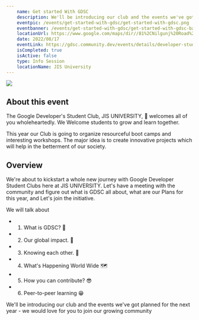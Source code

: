 ```yaml
---
    name: Get started With GDSC
    description: We'll be introducing our club and the events we've got planned for the next year - we would love for you to join our growing community!
    eventpic: /events/get-started-with-gdsc/get-started-with-gdsc.png
    eventbanner: /events/get-started-with-gdsc/get-started-with-gdsc-banner.png
    locationUrl: https://www.google.com/maps/dir//81%2CNilgunj%20Road%2C%20Agarpara%2C%20Kolkata-700109.%20Kolkata
    date: 2022/08/17
    eventLink: https://gdsc.community.dev/events/details/developer-student-clubs-jis-university-kolkata-presents-getting-started-with-gdsc/
    isCompleted: true
    isActive: false
    type: Info Session
    locationName: JIS University
---
```


<Image
  src="/events/get-started-with-gdsc/get-started-with-gdsc-banner.png"
  width={1920}
  height={620}
  className="rounded-xl"
/>

## About this event

The Google Developer's Student Club, JIS UNIVERSITY, 💐 welcomes all of you wholeheartedly. We Welcome students to grow and learn together.

This year our Club is going to organize resourceful boot camps and interesting workshops. The major idea is to create innovative projects which will help in the betterment of our society.

## Overview

We're about to kickstart a whole new journey with Google Developer Student Clubs here at JIS UNIVERSITY. Let's have a meeting with the community and figure out what is GDSC all about, what are our Plans for this year, and Let's join the initiative.

We will talk about

- 1. What is GDSC? 🤔

- 2. Our global impact. 🥳

- 3. Knowing each other. 👋

- 4. What's Happening World Wide 🗺

- 5. How you can contribute? 😎

- 6. Peer-to-peer learning 😁

We'll be introducing our club and the events we've got planned for the next year - we would love for you to join our growing community
